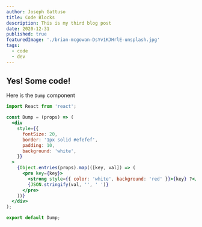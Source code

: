 ```yaml
---
author: Joseph Gattuso
title: Code Blocks
description: This is my third blog post
date: 2020-12-31
published: true
featuredImage: './brian-mcgowan-DsYv1KJHrlE-unsplash.jpg'
tags:
  - code
  - dev
---
```


## Yes! Some code!

Here is the `Dump` component

```jsx
import React from 'react';

const Dump = (props) => (
  <div
    style={{
      fontSize: 20,
      border: '1px solid #efefef',
      padding: 10,
      background: 'white',
    }}
  >
    {Object.entries(props).map(([key, val]) => (
      <pre key={key}>
        <strong style={{ color: 'white', background: 'red' }}>{key} ?</strong>
        {JSON.stringify(val, '', ' ')}
      </pre>
    ))}
  </div>
);

export default Dump;
```

